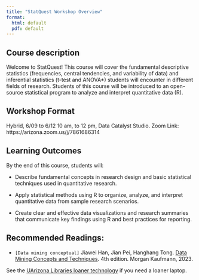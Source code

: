 ---
title: "StatQuest Workshop Overview"
format: 
  html: default
  pdf: default
---

## Course description

Welcome to StatQuest! This course will cover the fundamental descriptive statistics (frequencies, central tendencies, and variability of data) and inferential statistics (t-test and ANOVA*) students will encounter in different fields of research. Students of this course will be introduced to an open-source statistical program to analyze and interpret quantitative data (R). 

## Workshop Format

Hybrid, 6/09 to 6/12 10 am, to 12 pm, Data Catalyst Studio. 
Zoom Link: https://arizona.zoom.us/j/7861686314


## Learning Outcomes

By the end of this course, students will: 

-   Describe fundamental concepts in research design and basic statistical techniques used in quantitative research.

-   Apply statistical methods using R to organize, analyze, and interpret quantitative data from        sample research scenarios.

-   Create clear and effective data visualizations and research summaries that communicate key          findings using R and best practices for reporting.

## Recommended Readings:

-   `[Data mining conceptual]` Jiawei Han, Jian Pei, Hanghang Tong. [Data Mining Concepts and Techniques](./textbooks/hanDataMiningConceptual.pdf). 4th edition. Morgan Kaufmann, 2023.


See the [UArizona Libraries loaner technology](https://lib.arizona.edu/borrow/tech/laptops) if you need a loaner laptop.

